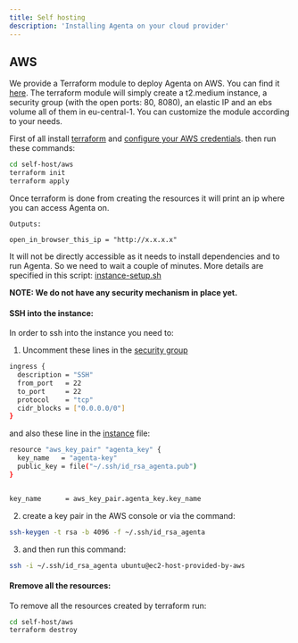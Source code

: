```yaml
---
title: Self hosting
description: 'Installing Agenta on your cloud provider'
---
```


## AWS
We provide a Terraform module to deploy Agenta on AWS. You can find it [here](https://github.com/Agenta-AI/agenta/tree/main/self-host/aws).
The terraform module will simply create a t2.medium instance, a security group (with the open ports: 80, 8080), an elastic IP and an ebs volume all of them in eu-central-1.
You can customize the module according to your needs.

First of all install [terraform](https://developer.hashicorp.com/terraform/tutorials/aws-get-started/install-cli) and [configure your AWS credentials](https://docs.aws.amazon.com/cli/latest/userguide/cli-chap-configure.html).
then run these commands:
```bash
cd self-host/aws
terraform init
terraform apply
```

Once terraform is done from creating the resources it will print an ip where you can access Agenta on.
```
Outputs:

open_in_browser_this_ip = "http://x.x.x.x"
```

It will not be directly accessible as it needs to install dependencies and to run Agenta. So we need to wait a couple of minutes.
More details are specified in this script: [instance-setup.sh](https://github.com/Agenta-AI/agenta/blob/main/self-host/aws/instance-setup.sh)

**NOTE: We do not have any security mechanism in place yet.**

#### SSH into the instance:
In order to ssh into the instance you need to:

1. Uncomment these lines in the [security group](https://github.com/Agenta-AI/agenta/blob/main/self-host/aws/agenta_instance_sg.tf)
```bash
ingress {
  description = "SSH"
  from_port   = 22
  to_port     = 22
  protocol    = "tcp"
  cidr_blocks = ["0.0.0.0/0"]
}
```

and also these line in the [instance](https://github.com/Agenta-AI/agenta/blob/main/self-host/aws/agenta_instance.tf) file:

```bash
resource "aws_key_pair" "agenta_key" {
  key_name   = "agenta-key"
  public_key = file("~/.ssh/id_rsa_agenta.pub")
}


key_name      = aws_key_pair.agenta_key.key_name
```

2. create a key pair in the AWS console or via the command:
```bash
ssh-keygen -t rsa -b 4096 -f ~/.ssh/id_rsa_agenta
```

3. and then run this command:
```bash
ssh -i ~/.ssh/id_rsa_agenta ubuntu@ec2-host-provided-by-aws
```

#### Rremove all the resources:

To remove all the resources created by terraform run:
```bash
cd self-host/aws
terraform destroy
```